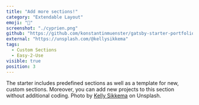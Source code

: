 ```yaml
---
title: "Add more sections!"
category: "Extendable Layout"
emoji: "🧰"
screenshot: "./cyprien.png"
github: "https://github.com/konstantinmuenster/gatsby-starter-portfolio-minimal"
external: "https://unsplash.com/@kellysikkema"
tags:
  - Custom Sections
  - Easy-2-Use
visible: true
position: 3
---
```


The starter includes predefined sections as well as a template for new, custom sections. Moreover, you can add new projects to this section without additional coding. Photo by <a href="https://unsplash.com/@kellysikkema?utm_source=unsplash&utm_medium=referral&utm_content=creditCopyText" target="_blank" rel="nofollow noopener noreferrer" aria-label="External Link">Kelly Sikkema</a> on Unsplash.

